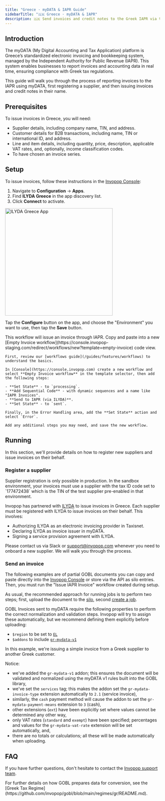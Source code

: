 ```yaml
---
title: "Greece · myDATA & IAPR Guide"
sidebarTitle: "🇬🇷 Greece · myDATA & IAPR"
description: 🇬🇷 Send invoices and credit notes to the Greek IAPR via the myDATA platform.
---
```



## Introduction

The myDATA (My Digital Accounting and Tax Application) platform is Greece’s standardized electronic invoicing and bookkeeping system, managed by the Independent Authority for Public Revenue (IAPR). This system enables businesses to report invoices and accounting data in real time, ensuring compliance with Greek tax regulations.

This guide will walk you through the process of reporting invoices to the IAPR using myDATA, first registering a supplier, and then issuing invoices and credit notes in their name.

## Prerequisites

To issue invoices in Greece, you will need:

- Supplier details, including company name, TIN, and address.
- Customer details for B2B transactions, including name, TIN or international ID, and address.
- Line and item details, including quantity, price, description, applicable VAT rates, and, optionally, income classification codes.
- To have chosen an invoice series.

## Setup

To issue invoices, follow these instructions in the [Invopop Console](https://console.invopop.com):

<Steps>

<Step title="Connect ILYDA Greece App">


  1. Navigate to **Configuration** → **Apps**.
  2. Find **ILYDA Greece** in the app discovery list.
  3. Click **Connect** to activate.

<Frame>
  <img src="/guides/images/gr-iapr-app.png" width="350px" alt="ILYDA Greece App" />
</Frame>

Tap the **Configure** button on the app, and choose the "Environment" you want to use, then tap the **Save** button.

</Step>

<Step title= "Prepare Invoice Workflow">

<Tabs>
  <Tab title="Template">
    <Card iconType="duotone" title="IAPR Invoice Workflow" icon="code-branch" href="https://console.invopop-staging.com/redirect/workflows/new?template=gr-iapr-invoice" cta="Select a workspace to use this template">
      This workflow will issue an invoice through IAPR.
    </Card>
  </Tab>
  <Tab title="Code">
    Copy and paste into a new [Empty Invoice workflow](https://console.invopop-staging.com/redirect/workflows/new?template=empty-invoice) code view.
    <WorkflowExample />
  </Tab>
  <Tab title="Build from scratch">

    First, review our [workflows guide](/guides/features/workflows) to understand the basics.

    In [Console](https://console.invopop.com) create a new workflow and select **Empty Invoice workflow** in the template selector, then add the following steps:

    - **Set State** - to `processing`.
    - **Add Sequential Code** - with dynamic sequences and a name like "IAPR Invoices".
    - **Send to IAPR (via ILYDA)**.
    - **Set State** - to `sent`.

    Finally, in the Error Handling area, add the **Set State** action and select `Error`.

    Add any additional steps you may need, and save the new workflow.
  </Tab>
</Tabs>
</Step>

</Steps>

## Running

In this section, we'll provide details on how to register new suppliers and issue invoices on their behalf.

### Register a supplier

<Warning>
  Supplier registration is only possible in production. In the sandbox environment, your invoices must use a supplier with the tax ID code set to `177472438` which is the TIN of the test supplier pre-enabled in that environment.
</Warning>

Invopop has partnered with [ILYDA](https://ilyda.gr) to issue invoices in Greece. Each supplier must be registered with ILYDA to issue invoices on their behalf. This involves:

* Authorizing ILYDA as an electronic invoicing provider in Taxisnet.
* Declaring ILYDA as invoice issuer in myDATA.
* Signing a service provision agreement with ILYDA.

Please contact us via Slack or [support@invopop.com](mailto:support@invopop.com) whenever you need to onboard a new supplier. We will walk you through the process.

### Send an invoice

The following examples are of partial GOBL documents you can copy and paste directly into the [Invopop Console](https://console.invopop.com) or store via the API as silo entries. Then, you must run the "Issue IAPR Invoice" workflow created during setup.

As usual, the recommended approach for running jobs is to perform two steps; first, upload the document to the [silo](/api-ref/silo/entries/create-an-entry-put), second [create a job](/api-ref/transform/jobs/create-a-job-put).

GOBL Invoices sent to myDATA require the following properties to perform the correct normalization and validation steps. Invopop will try to assign these automatically, but we recommend defining them explicitly before uploading:

- `$region` to be set to [`EL`](https://docs.gobl.org/regimes/gr)
- `$addons` to include [`gr-mydata-v1`](https://docs.gobl.org/addons/gr-mydata-v1)

<AccordionGroup>
<Accordion title="B2B Invoice">

In this example, we're issuing a simple invoice from a Greek supplier to another Greek customer.

Notice:

- we've added the `gr-mydata-v1` addon; this ensures the document will be validated and normalized using the myDATA v1 rules built into the GOBL library,
- we've set the `services` tag; this makes the addon set the `gr-mydata-invoice-type` extension automatically to `2.1` (service invoice),
- similarly, the `cash` payment method will cause the addon to set the `gr-mydata-payment-means` extension to `3` (cash),
- other extensions (`ext`) have been explicitly set where values cannot be determined any other way,
- only VAT rates (`standard` and `exempt`) have been specified; percentages and values for the `gr-mydata-vat-rate` extension will be set automatically, and,
- there are no totals or calculations; all these will be made automatically when uploading.

<B2BInvoice />

</Accordion>
</AccordionGroup>

## FAQ

If you have further questions, don't hesitate to contact the [Invopop support team](mailto:support@invopop.com).

<AccordionGroup>

<Accordion title= "Where can I find the mapping of GOBL fields to myDATA?">
For further details on how GOBL prepares data for conversion, see the [Greek Tax Regime](https://github.com/invopop/gobl/blob/main/regimes/gr/README.md).
</Accordion>

</AccordionGroup>
